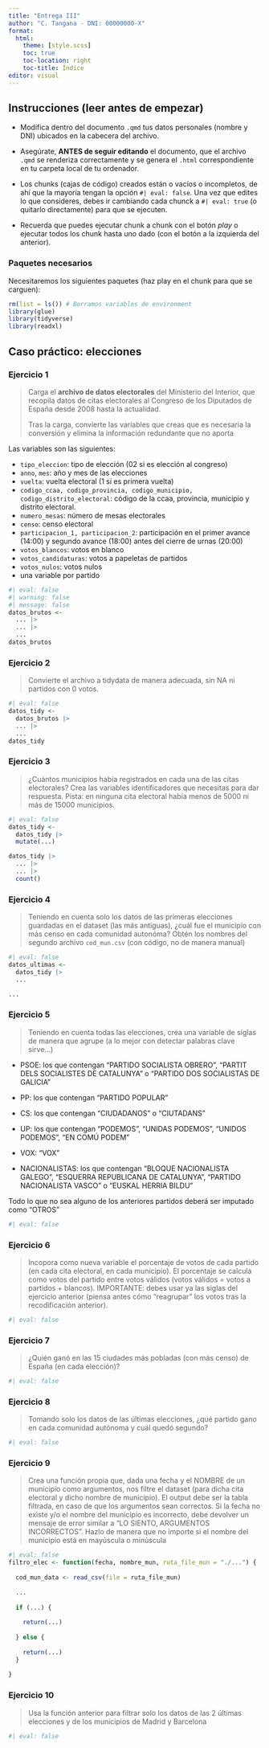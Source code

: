 ---
title: "Entrega III"
author: "C. Tangana - DNI: 00000000-X"
format:
  html:
    theme: [style.scss]
    toc: true
    toc-location: right
    toc-title: Índice
editor: visual
---

## Instrucciones (leer antes de empezar)

-   Modifica dentro del documento `.qmd` tus datos personales (nombre y DNI) ubicados en la cabecera del archivo.

-   Asegúrate, **ANTES de seguir editando** el documento, que el archivo `.qmd` se renderiza correctamente y se genera el `.html` correspondiente en tu carpeta local de tu ordenador.

-   Los chunks (cajas de código) creados están o vacíos o incompletos, de ahí que la mayoría tengan la opción `#| eval: false`. Una vez que edites lo que consideres, debes ir cambiando cada chunck a `#| eval: true` (o quitarlo directamente) para que se ejecuten.

-   Recuerda que puedes ejecutar chunk a chunk con el botón *play* o ejecutar todos los chunk hasta uno dado (con el botón a la izquierda del anterior).

### Paquetes necesarios

Necesitaremos los siguientes paquetes (haz play en el chunk para que se carguen):

```{r paquetes}
rm(list = ls()) # Borramos variables de environment
library(glue)
library(tidyverse)
library(readxl)
```

## Caso práctico: elecciones

### Ejercicio 1

> Carga el **archivo de datos electorales** del Ministerio del Interior, que recopila datos de citas electorales al Congreso de los Diputados de España desde 2008 hasta la actualidad.
>
> Tras la carga, convierte las variables que creas que es necesaria la conversión y elimina la información redundante que no aporta

Las variables son las siguientes:

-   `tipo_eleccion`: tipo de elección (02 si es elección al congreso)
-   `anno`, `mes`: año y mes de las elecciones
-   `vuelta`: vuelta electoral (1 si es primera vuelta)
-   `codigo_ccaa, codigo_provincia, codigo_municipio, codigo_distrito_electoral`: código de la ccaa, provincia, municipio y distrito electoral.
-   `numero_mesas`: número de mesas electorales
-   `censo`: censo electoral
-   `participacion_1, participacion_2`: participación en el primer avance (14:00) y segundo avance (18:00) antes del cierre de urnas (20:00)
-   `votos_blancos`: votos en blanco
-   `votos_candidaturas`: votos a papeletas de partidos
-   `votos_nulos`: votos nulos
-   una variable por partido

```{r}
#| eval: false
#| warning: false
#| message: false
datos_brutos <-
  ... |> 
  ... |> 
  ...
datos_brutos
```

### Ejercicio 2

> Convierte el archivo a tidydata de manera adecuada, sin NA ni partidos con 0 votos.

```{r}
#| eval: false
datos_tidy <-
  datos_brutos |> 
  ... |> 
  ...
datos_tidy
```

### Ejercicio 3

> ¿Cuántos municipios había registrados en cada una de las citas electorales? Crea las variables identificadores que necesitas para dar respuesta. Pista: en ninguna cita electoral había menos de 5000 ni más de 15000 municipios.

```{r}
#| eval: false
datos_tidy <-
  datos_tidy |> 
  mutate(...)

datos_tidy |> 
  ... |> 
  ... |> 
  count()
```

### Ejercicio 4

> Teniendo en cuenta solo los datos de las primeras elecciones guardadas en el dataset (las más antiguas), ¿cuál fue el municipio con más censo en cada comunidad autonóma? Obtén los nombres del segundo archivo `cod_mun.csv` (con código, no de manera manual)

```{r}
#| eval: false
datos_ultimas <-
  datos_tidy |>
  ...

...
```

### Ejercicio 5

> Teniendo en cuenta todas las elecciones, crea una variable de siglas de manera que agrupe (a lo mejor con detectar palabras clave sirve...)

-   PSOE: los que contengan "PARTIDO SOCIALISTA OBRERO", "PARTIT DELS SOCIALISTES DE CATALUNYA" o "PARTIDO DOS SOCIALISTAS DE GALICIA"

-   PP: los que contengan "PARTIDO POPULAR"

-   CS: los que contengan "CIUDADANOS" o "CIUTADANS"

-   UP: los que contengan "PODEMOS", "UNIDAS PODEMOS", "UNIDOS PODEMOS", "EN COMÚ PODEM"

-   VOX: "VOX"

-   NACIONALISTAS: los que contengan "BLOQUE NACIONALISTA GALEGO", "ESQUERRA REPUBLICANA DE CATALUNYA", "PARTIDO NACIONALISTA VASCO" o "EUSKAL HERRIA BILDU"

Todo lo que no sea alguno de los anteriores partidos deberá ser imputado como "OTROS"

```{r}
#| eval: false
```

### Ejercicio 6

> Incopora como nueva variable el porcentaje de votos de cada partido (en cada cita electoral, en cada municipio). El porcentaje se calcula como votos del partido entre votos válidos (votos válidos = votos a partidos + blancos). IMPORTANTE: debes usar ya las siglas del ejercicio anterior (piensa antes cómo "reagrupar" los votos tras la recodificación anterior).

```{r}
#| eval: false

```

### Ejercicio 7

> ¿Quién ganó en las 15 ciudades más pobladas (con más censo) de España (en cada elección)?

```{r}
#| eval: false
```

### Ejercicio 8

> Tomando solo los datos de las últimas elecciones, ¿qué partido gano en cada comunidad autónoma y cuál quedó segundo?

```{r}
#| eval: false
```

### Ejercicio 9

> Crea una función propia que, dada una fecha y el NOMBRE de un municipio como argumentos, nos filtre el dataset (para dicha cita electoral y dicho nombre de municipio). El output debe ser la tabla filtrada, en caso de que los argumentos sean correctos. Si la fecha no existe y/o el nombre del municipio es incorrecto, debe devolver un mensaje de error similar a "LO SIENTO, ARGUMENTOS INCORRECTOS". Hazlo de manera que no importe si el nombre del municipio está en mayúscula o minúscula

```{r}
#| eval: false
filtro_elec <- function(fecha, nombre_mun, ruta_file_mun = "./...") {
  
  cod_mun_data <- read_csv(file = ruta_file_mun)
  
  ...
  
  if (...) {
    
    return(...)
    
  } else {
    
    return(...)
  }
  
}
```

### Ejercicio 10

> Usa la función anterior para filtrar solo los datos de las 2 últimas elecciones y de los municipios de Madrid y Barcelona

```{r}
#| eval: false
```
